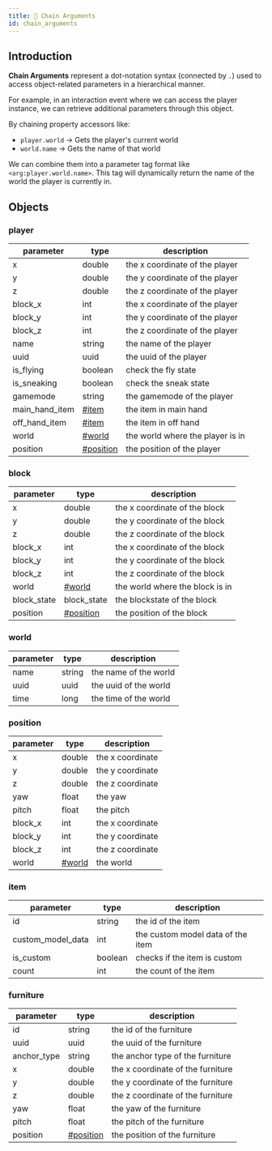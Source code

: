 ```yaml
---
title: 🔗 Chain Arguments
id: chain_arguments
---
```


## Introduction

**Chain Arguments** represent a dot-notation syntax (connected by `.`) used to access object-related parameters in a hierarchical manner.

For example, in an interaction event where we can access the player instance, we can retrieve additional parameters through this object.

By chaining property accessors like:

* `player.world` → Gets the player's current world
* `world.name` → Gets the name of that world

We can combine them into a parameter tag format like `<arg:player.world.name>`. This tag will dynamically return the name of the world the player is currently in.

## Objects

### player

| parameter        | type                   | description                      |
|------------------|------------------------|----------------------------------|
| x                | double                 | the x coordinate of the player   |
| y                | double                 | the y coordinate of the player   |
| z                | double                 | the z coordinate of the player   |
| block\_x         | int                    | the x coordinate of the player   |
| block\_y         | int                    | the y coordinate of the player   |
| block\_z         | int                    | the z coordinate of the player   |
| name             | string                 | the name of the player           |
| uuid             | uuid                   | the uuid of the player           |
| is\_flying       | boolean                | check the fly state              |
| is\_sneaking     | boolean                | check the sneak state            |
| gamemode         | string                 | the gamemode of the player       |
| main\_hand\_item | [#item](#item)         | the item in main hand            |
| off\_hand\_item  | [#item](#item)         | the item in off hand             |
| world            | [#world](#world)       | the world where the player is in |
| position         | [#position](#position) | the position of the player       |

### block

| parameter    | type                   | description                     |
|--------------|------------------------|---------------------------------|
| x            | double                 | the x coordinate of the block   |
| y            | double                 | the y coordinate of the block   |
| z            | double                 | the z coordinate of the block   |
| block\_x     | int                    | the x coordinate of the block   |
| block\_y     | int                    | the y coordinate of the block   |
| block\_z     | int                    | the z coordinate of the block   |
| world        | [#world](#world)       | the world where the block is in |
| block\_state | block\_state           | the blockstate of the block     |
| position     | [#position](#position) | the position of the block       |

### world

| parameter | type   | description           |
|-----------|--------|-----------------------|
| name      | string | the name of the world |
| uuid      | uuid   | the uuid of the world |
| time      | long   | the time of the world |

### position

| parameter | type             | description      |
|-----------|------------------|------------------|
| x         | double           | the x coordinate |
| y         | double           | the y coordinate |
| z         | double           | the z coordinate |
| yaw       | float            | the yaw          |
| pitch     | float            | the pitch        |
| block\_x  | int              | the x coordinate |
| block\_y  | int              | the y coordinate |
| block\_z  | int              | the z coordinate |
| world     | [#world](#world) | the world        |

### item

| parameter           | type    | description                       |
|---------------------|---------|-----------------------------------|
| id                  | string  | the id of the item                |
| custom\_model\_data | int     | the custom model data of the item |
| is\_custom          | boolean | checks if the item is custom      |
| count               | int     | the count of the item |

### furniture

| parameter    | type                   | description                       |
|--------------|------------------------|-----------------------------------|
| id           | string                 | the id of the furniture           |
| uuid         | uuid                   | the uuid of the furniture         |
| anchor\_type | string                 | the anchor type of the furniture  |
| x            | double                 | the x coordinate of the furniture |
| y            | double                 | the y coordinate of the furniture |
| z            | double                 | the z coordinate of the furniture |
| yaw          | float                  | the yaw of the furniture          |
| pitch        | float                  | the pitch of the furniture        |
| position     | [#position](#position) | the position of the furniture     |